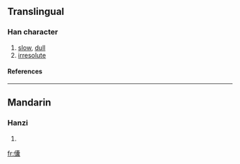 ==Translingual==
===Han character===
{{Han char|rn=9|rad=人|as=22|sn=24|four=|canj=人十月女 (OJBV)}}
# [[slow]], [[dull]]
# [[irresolute]]
====References====
{{Han ref|kx=0122.110|dkj=01332|dj=0257.180|hdz=10240.100|uh=513E|ud=20798}}
----
==Mandarin==
===Hanzi===
{{cmn-hanzi|pin=[[nàng]] ([[nang4]])|wg=nang<sup>4</sup>}}
# {{defn|Mandarin}}




[[fr:儾]]